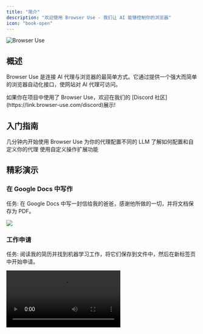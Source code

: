 ```yaml
---
title: "简介"
description: "欢迎使用 Browser Use - 我们让 AI 能够控制你的浏览器"
icon: "book-open"
---
```


<img className="block" src="/images/browser-use.png" alt="Browser Use" />

## 概述

Browser Use 是连接 AI 代理与浏览器的最简单方式。它通过提供一个强大而简单的浏览器自动化接口，使网站对 AI 代理可访问。

<Note>
  如果你在项目中使用了 Browser Use，欢迎在我们的 [Discord 社区](https://link.browser-use.com/discord)展示!
</Note>

## 入门指南

<CardGroup cols={2}>
  <Card title="快速开始" icon="rocket" href="/quickstart">
    几分钟内开始使用 Browser Use
  </Card>
  <Card
    title="支持的模型"
    icon="robot"
    href="/customize/supported-models"
  >
    为你的代理配置不同的 LLM
  </Card>
  <Card title="代理设置" icon="gear" href="/customize/agent-settings">
    了解如何配置和自定义你的代理
  </Card>
  <Card title="自定义函数" icon="code" href="/customize/custom-functions">
    使用自定义操作扩展功能
  </Card>
</CardGroup>

## 精彩演示

### 在 Google Docs 中写作

任务: 在 Google Docs 中写一封信给我的爸爸，感谢他所做的一切，并将文档保存为 PDF。

<Frame>
  <img src="https://github.com/user-attachments/assets/242ade3e-15bc-41c2-988f-cbc5415a66aa" />
</Frame>

### 工作申请

任务: 阅读我的简历并找到机器学习工作，将它们保存到文件中，然后在新标签页中开始申请。

<Frame>
  <video
    controls
    src="https://github.com/user-attachments/assets/171fb4d6-0355-46f2-863e-edb04a828d04"
  />
</Frame>

### 航班搜索

任务: 在 kayak.com 上查找从苏黎世到北京的航班。

<Frame>
  <img src="https://github.com/user-attachments/assets/ea605d4a-90e6-481e-a569-f0e0db7e6390" />
</Frame>

### 数据收集

任务: 在 Hugging Face 上查找许可证为 cc-by-sa-4.0 的模型并按最多点赞排序，将前 5 个保存到文件。

<Frame>
  <video
    controls
    src="https://github.com/user-attachments/assets/de73ee39-432c-4b97-b4e8-939fd7f323b3"
  />
</Frame>

## 社区与支持

<CardGroup cols={2}>
  <Card
    title="加入 Discord"
    icon="discord"
    href="https://link.browser-use.com/discord"
  >
    加入我们的社区获取支持和展示
  </Card>
  <Card
    title="GitHub"
    icon="github"
    href="https://github.com/browser-use/browser-use"
  >
    在 GitHub 上为我们加星并参与开发
  </Card>
</CardGroup>

<Note>
  Browser Use 采用 MIT 许可证并得到积极维护。我们欢迎来自社区的贡献和反馈!
</Note>
